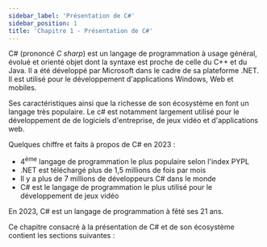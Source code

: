 ```yaml
---
sidebar_label: 'Présentation de C#'
sidebar_position: 1
title: 'Chapitre 1 - Présentation de C#'
---
```



<div
	style={{
		display: 'flex',
		flexDirection: 'row',
		justifyContent: 'space-around',
		alignItems: 'center',
		margin: '1rem 0',
	}}
>
	<NewCSharp width='100px' height='auto' alt='Logo de C#' />
</div>

C# (prononcé _C sharp_) est un langage de programmation à usage général, évolué et orienté objet dont la syntaxe est proche de celle du C++ et du Java. Il a été développé par Microsoft dans le cadre de sa plateforme .NET. Il est utilisé pour le développement d'applications Windows, Web et mobiles.

Ses caractéristiques ainsi que la richesse de son écosystème en font un langage très populaire. Le c# est notamment largement utilisé pour le développement de de logiciels d'entreprise, de jeux vidéo et d'applications web.

Quelques chiffre et faits à propos de C# en 2023 :

- 4<sup>ème</sup> langage de programmation le plus populaire selon l'index PYPL
- .NET est téléchargé plus de 1,5 millions de fois par mois
- Il y a plus de 7 millions de développeurs C# dans le monde
- C# est le langage de programmation le plus utilisé pour le développement de jeux vidéo

En 2023, C# est un langage de programmation à fêté ses 21 ans.

Ce chapitre consacré à la présentation de C# et de son écosystème contient les sections suivantes :


<DocCardList items={useCurrentSidebarCategory().items} />
